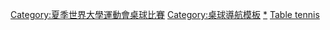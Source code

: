 {{Navbox
| name = 夏季世界大學運動會桌球比賽
| title = 夏季世界大學運動會桌球比賽
| state = {{{state|autocollapse}}}
| listclass = hlist
| titlestyle = background:#BFD7FF;
| image = [[File:Table tennis pictogram.svg|50px|right]]
| list1 = 
* [[2001年夏季世界大學運動會桌球比賽|2001]]
* [[2007年夏季世界大學運動會桌球比賽|2007]]
* [[2009年夏季世界大學運動會桌球比賽|2009]]
* [[2011年夏季世界大學運動會桌球比賽|2011]]
* [[2013年夏季世界大學運動會桌球比賽|2013]]
* [[2015年夏季世界大學運動會乒乓球比賽|2015]]
* [[2017年夏季世界大學運動會桌球比賽|2017]]
* [[2019年夏季世界大學運動會乒乓球比賽|2019]]
}}<includeonly>[[Category:夏季世界大學運動會桌球比賽‎]]</includeonly><noinclude>
{{collapsible option}}
[[Category:桌球導航模板]]
[[Category:夏季世界大學運動會桌球比賽|*]]
[[Category:世界大學運動會導航模板|Table tennis]]
</noinclude>